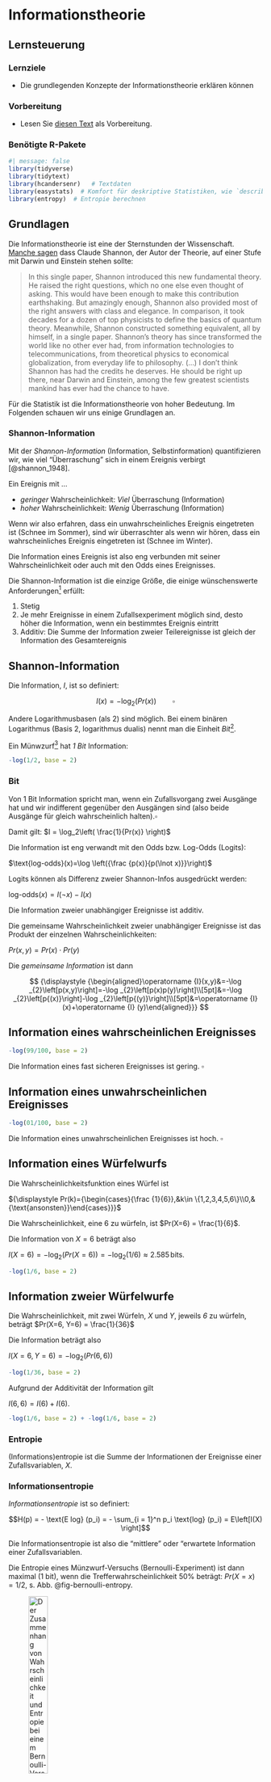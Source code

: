# Informationstheorie


## Lernsteuerung

### Lernziele


- Die grundlegenden Konzepte der Informationstheorie erklären können



### Vorbereitung

- Lesen Sie [diesen Text](https://www.science4all.org/article/shannons-information-theory/) als Vorbereitung.



### Benötigte R-Pakete

```r
#| message: false
library(tidyverse)
library(tidytext)
library(hcandersenr)   # Textdaten
library(easystats)  # Komfort für deskriptive Statistiken, wie `describe_distribution`
library(entropy)  # Entropie berechnen
```





## Grundlagen


Die Informationstheorie ist eine der Sternstunden der Wissenschaft. [Manche sagen](http://www.science4all.org/article/shannons-information-theory/) dass Claude Shannon, der Autor der Theorie, auf einer Stufe mit Darwin und Einstein stehen sollte:

>    In this single paper, Shannon introduced this new fundamental theory. He raised the right questions, which no one else even thought of asking. This would have been enough to make this contribution earthshaking. But amazingly enough, Shannon also provided most of the right answers with class and elegance. In comparison, it took decades for a dozen of top physicists to define the basics of quantum theory. Meanwhile, Shannon constructed something equivalent, all by himself, in a single paper.
Shannon’s theory has since transformed the world like no other ever had, from information technologies to telecommunications, from theoretical physics to economical globalization, from everyday life to philosophy. (...)
I don’t think Shannon has had the credits he deserves. He should be right up there, near Darwin and Einstein, among the few greatest scientists mankind has ever had the chance to have. 


Für die Statistik ist die Informationstheorie von hoher Bedeutung.
Im Folgenden schauen wir uns einige Grundlagen an.




### Shannon-Information

Mit der *Shannon-Information* (Information, Selbstinformation) quantifizieren wir, wie viel "Überraschung" sich in einem Ereignis verbirgt [@shannon_1948].

Ein Ereignis mit ...

- *geringer* Wahrscheinlichkeit: *Viel* Überraschung (Information)
- *hoher* Wahrscheinlichkeit: *Wenig* Überraschung (Information)



Wenn wir also erfahren, dass ein unwahrscheinliches Ereignis eingetreten ist (Schnee im Sommer), sind wir überraschter als wenn wir hören, dass ein wahrscheinliches Ereignis eingetreten ist (Schnee im Winter).

Die Information eines Ereignis ist also eng verbunden mit seiner Wahrscheinlichkeit oder auch mit den Odds eines Ereignisses.

Die Shannon-Information ist die einzige Größe, die einige wünschenswerte Anforderungen^[Desiderata, sagt man] erfüllt:

1. Stetig
2. Je mehr Ereignisse in einem Zufallsexperiment möglich sind, desto höher die Information, wenn ein bestimmtes Ereignis eintritt
3. Additiv: Die Summe der Information zweier Teilereignisse ist gleich der Information des Gesamtereignis



:::{#def-info}

## Shannon-Information


Die Information, $I$, ist so definiert:


$$I(x) = - \log_2 \left( Pr(x) \right)\qquad \square$$

:::


Andere Logarithmusbasen (als 2) sind möglich. Bei einem binären Logarithmus (Basis 2, logarithmus dualis) nennt man die Einheit *Bit*^[oder *shannon*].


Ein Münwzurf^[wie immer, als fair angenommen, wenn sonst nichts anderes angegeben ist] hat *1 Bit* Information:

```r
-log(1/2, base = 2)
```


:::{#def-1bit}
### Bit
Von 1 Bit Information spricht man, wenn ein Zufallsvorgang zwei Ausgänge hat und wir indifferent gegenüber den Ausgängen sind (also beide Ausgänge für gleich wahrscheinlich halten).$\square$
:::



Damit gilt: $I = \log_2\left( \frac{1}{Pr(x)} \right)$


Die Information ist eng verwandt mit den Odds bzw. Log-Odds (Logits):


$\text{log-odds}(x)=\log \left({\frac {p(x)}{p(\lnot x)}}\right)$

Logits können als Differenz zweier Shannon-Infos ausgedrückt werden:


$\text{log-odds}(x)=I(\lnot x)-I(x)$



Die Information zweier unabhängiger Ereignisse ist additiv.

Die gemeinsame Wahrscheinlichkeit zweier unabhängiger Ereignisse ist das Produkt der einzelnen Wahrscheinlichkeiten:

$Pr(x,y) = Pr(x) \cdot Pr(y)$

Die *gemeinsame Information* ist dann

$$
{\displaystyle {\begin{aligned}\operatorname {I}(x,y)&=-\log _{2}\left[p(x,y)\right]=-\log _{2}\left[p(x)p(y)\right]\\[5pt]&=-\log _{2}\left[p{(x)}\right]-\log _{2}\left[p{(y)}\right]\\[5pt]&=\operatorname {I} (x)+\operatorname {I} (y)\end{aligned}}}
$$





:::{#exm-info1}


## Information eines wahrscheinlichen Ereignisses


```r
-log(99/100, base = 2)
```

Die Information eines fast sicheren Ereignisses ist gering. $\square$
:::






:::{#exm-info2}


## Information eines unwahrscheinlichen Ereignisses


```r
-log(01/100, base = 2)
```

Die Information eines unwahrscheinlichen Ereignisses ist hoch. $\square$

:::







:::{#exm-info3}


## Information eines Würfelwurfs


Die Wahrscheinlichkeitsfunktion eines Würfel ist

${\displaystyle Pr(k)={\begin{cases}{\frac {1}{6}},&k\in \{1,2,3,4,5,6\}\\0,&{\text{ansonsten}}\end{cases}}}$



Die Wahrscheinlichkeit, eine 6 zu würfeln, ist $Pr(X=6) = \frac{1}{6}$.



Die Information von $X=6$ beträgt also


$I(X=6) = -\log_2 \left( Pr(X=6) \right) = -\log_2(1/6) \approx 2.585 \, \text{bits}$.


```r
-log(1/6, base = 2)
```


:::







:::{#exm-info3}


## Information zweier  Würfelwurfe







Die Wahrscheinlichkeit, mit zwei Würfeln, $X$ und $Y$, jeweils *6* zu würfeln, 
beträgt $Pr(X=6, Y=6) = \frac{1}{36}$



Die Information beträgt also


$I(X=6, Y=6) = -\log_2 \left( Pr(6,6) \right)$


```r
-log(1/36, base = 2)
```


Aufgrund der Additivität der Information gilt


$I(6,6) = I(6) + I(6)$.


```r
-log(1/6, base = 2) + -log(1/6, base = 2)
```



:::









### Entropie


(Informations)entropie ist die Summe der Informationen der Ereignisse einer Zufallsvariablen, $X$.



:::{#def-entropie}


### Informationsentropie


*Informationsentropie*  ist so definiert:

$$H(p) = - \text{E log} (p_i) = - \sum_{i = 1}^n p_i \text{log} (p_i) = E\left[I(X) \right]$$

:::

Die Informationsentropie ist also die "mittlere" oder "erwartete Information einer Zufallsvariablen.


Die Entropie eines Münzwurf-Versuchs (Bernoulli-Experiment) ist dann maximal (1 bit), wenn die Trefferwahrscheinlichkeit 50% beträgt: $Pr(X=x) = 1/2$, s. Abb. @fig-bernoulli-entropy.


![Der Zusammenhang von Wahrscheinlichkeit und Entropie bei einem Bernoulli-Versuch, Quelle: Wikipedia, CC-BY-SA, Brona, Rubber Duck](img/Binary_entropy_plot.svg.png){#fig-bernoulli-entropy width="30%"}



### Gemeinsame Information

Die *gemeinsame Information* (*mutual information*, MI) zweier Zufallsvariablen $X$ und $Y$, $I(X,Y)$, quantifiziert die Informationsmenge, die man über $Y$ erhält, wenn man $X$ beobachtet. Mit anderen Worten: Die MI ist ein *Maß des Zusammenhangs zweier (nominaler) Variablen*. Im Gegensatz zur Korrelation ist die MI nicht auf lineare Abhängigkeiten beschränkt.



Die MI quantifiziert den Unterschied zwischen der gemeinsamen Verteilung $Pr(X,Y)$ und dem Produkt einer einzelnen^[auch als *marginalen* Wahrscheinlichkeiten oder *Randwahrscheinlichkeiten* bezeichnet] Wahrscheinlichkeitsverteilungen, d.h. $Pr(X)$ und $Pr(Y)$.

Wenn die beiden Variablen (stochastisch) unabhängig^[Für stochastische Unabhängigkeit kann das Zeichen $\bot$ verwendet werden] sind, ist ihre gemeinsame Information Null:

$I(X,Y) = 0 \quad \text{gdw} \quad \bot(X,Y)$.

Dann gilt nämlich:

$\log \left( \frac{Pr(X,Y)} {Pr(X) \cdot Pr(Y)} \right) =\log(1) = 0$.


Das macht intuitiv Sinn: Sind zwei Variablen unabhängig, so erfährt man nichts über die zweite, wenn man die erste kennt. So ist Kenntnis der Sternzeichens einer Person und ihrer Körpergröße unabhängig.

Das Gegenteil ist auch wahr: Sind zwei Variablen voneinander komplett abhängig, so weiß man alles über die zweite, wenn man die erste kennt.


Die gemeinsame Information kann man sich als *Summe der einzelnen gemeinsamen Informationen* von $XY$ sehen (s. @tbl-mi1):

```r
#| label: tbl-mi1
#| tbl-cap: Summe der punktweisen gemeinsamen Informationen
#| echo: false
d <- tibble::tribble(
     ~x1,    ~x2,    ~x3,
  "x1y2", "x2y1", "x3y1",
  "x2y1", "x2y2", "x3y2",
  "x1y3", "x2y3", "x3y3"
  )
d
```



$I(X,Y) = \Sigma_Y \Sigma_y Pr(x,y) \underbrace{\log \left( \frac{Pr(X,Y)}{Pr(X) Pr(Y)} \right)}_\text{punktweise MI}$ 

Die Summanden der gemeinsamen Information bezeichnet man auch als *punktweise gemeinsame Information* (pointwise mutual information, PMI), entsprechend, s. @eq-pmi. MI ist also der Erwartungswert der PMI.


$${\displaystyle \operatorname {PMI} (x,y)\equiv \log_{2}{\frac {p(x,y)}{p(x)p(y)}}=\log _{2}{\frac {p(x|y)}{p(x)}}=\log _{2}{\frac {p(y|x)}{p(y)}}}
$${#eq-pmi}


Andere Basen als `log2` sind gebräuchlich, vor allem der natürliche Logarithmus.




::: {.remark}

Die zwei rechten Umformungen in @eq-pmi basieren auf der Umformung der gemeinsamen Wahrscheinlichkeit. 

Zur Erinnerung: $p(x,y) = p(y)p(x|y) = p(x)p(y|x)$
:::




::: {#exm-pmi}

### Interpretation der PMI

Sei $p(x) = p(y) = 1/10$ und $p(x,y) = 1/10$. Wären $x$ und $y$ unabhängig, dann wäre $p^{\prime}(x,y) = p(x)p(y) = 1/100$.
Das Verhältnis der Produkte der einzelnen Wahrscheinlichkeit zur gemeinsamen Wahrscheinlichkeit wäre dann 1 und der Logarithmus von 1 ist 0. Das Verhältnis von 1 entspricht also der Unabhängigkeit. Ist das Verhältnis z.B. 5, so zeigt das eine gewisse Abhängigkeit an.
Im obigen Beispiel gilt: $\frac{1/20}{1/100}=5$.

:::


Die MI wird auch über die sog. *Kullback-Leibler-Divergenz* definiert,
die die Differenz zwischen gemeinsamer Wahrscheinlichkeitsfunktion bzw. -dichte und dem Produkt der jeweiligen Randwahrscheinlichkeiten bzw. -dichte angibt.



### Maximumentropie


:::{#def-maxent}


### Maximumentropie

Die Verteilungsform, für die es die meisten Möglichkeiten (Pfade im Baumdiagramm) gibt,
hat die höchste Informationsentropie.

:::

@fig-muenz3 zeigt ein Baumdiagramm für einen 3-fachen Münzwurf.
In den "Blättern" (Endknoten) sind die Ergebnisse des Experiments dargestellt
sowie die Zufallsvariable $X$, die die Anzahl der "Treffer" (Kopf) fasst.
Wie man sieht, vereinen einige Werte der Zufallsvariable mehr Pfade auf sich als andere:
Der Wert $X=1$ vereinigt 3 Pfade (von 8) auf sich; der Wert $X=3$ nur 1 Pfad.

![Pfade im Baumdiagramm: 3-facher Münzwurf](img/muenz3.png){#fig-muenz3}



#### Ilustration 


Sagen wir, Sie stehen vor 5 Eimern und haben 10 Kieselsteine bei sich, die mit den Nummern 1 bis 10 beschriftet sind [@mcelreath_statistical_2020].
Weil Sie nichts besseres zu tun haben, werfen Sie die Kiesel in die Eimer und zwar so, 
dass die Wahrscheinlichkeit für einen Kiesel in einen bestimmten Eimer zu landen für alle Eimer gleich ist.
Sie werfen also Ihre 10 Kiesel und betrachten das Ergebnis; die Kiesel sind jetzt in einem bestimmten (zufälligen)
Arrangement auf die Eimer verteilt.
Jede Aufteilung (der 10 Kiesel in den 5 Eimern) ist gleich wahrscheinlich^[so ähnlich wie mit den Lottozahlen] -- 
die Wahrscheinlichkeit, dass alle 10 Kiesel in Eimer 1 landen ist also gleich hoch wie die Wahrscheinlichkeit,
dass jeder Eimer einen Kiesel abkriegt.
Jetzt kommt's: Manche Arrangements können auf mehrere Arten erzielt werden als andere. 
So gibt es nur *eine* Aufteilung für alle 10 Kiesel in einem Eimer (Teildiagramm a, in @fig-kiesel).
Aber es gibt 90 Möglichkeiten, die Kiesel so aufzuteilen, dass 2 in Eimer 2 landen, 8 in Eimer 4 und 2 in Eimer 4,
s. Teildiagramm b in @fig-kiesel [@kurz_statistical_2021]. 
Teildiagramme c bis e zeigen, dass die Anzahl der Aufteilungen schnell astronomisch hoch wird,
wenn sich die Kiesel "gleichmäßiger" auf die Eimer verteilen.
Die gleichmäßigste Aufteilung (Diagramm e) hat die größte Zahl an möglichen Anordnungen.
Eine Aufteilung der Kiesel auch als Pfad durch ein Baumdiagramm beschrieben werden.

Hier sind ein paar verschiedene Arrangements, deren Anzahl von Aufteilungen wir hier anschauen:

```r
d <-
  tibble(a = c(0, 0, 10, 0, 0),
         b = c(0, 1, 8, 1, 0),
         c = c(0, 2, 6, 2, 0),
         d = c(1, 2, 4, 2, 1),
         e = 2) 
d
```



```r
#| echo: false
#| fig-cap: Anzahl von Aufteilungen der 10 Kiesel in 5 Eimer
#| label: fig-kiesel
d %>% 
  mutate(bucket = 1:5) %>% 
  gather(letter, pebbles, - bucket) %>% 
  
  ggplot(aes(x = bucket, y = pebbles)) +
  geom_col(width = 1/5) +
  geom_text(aes(y = pebbles + 1, label = pebbles)) +
  geom_text(data = tibble(
    letter  = letters[1:5],
    bucket  = 5.5,
    pebbles = 10,
    label   = str_c(c(1, 90, 1260, 37800, 113400), 
                    rep(c(" Pfad", " Pfade"), times = c(1, 4)))),
    aes(label = label), hjust = 1) +
  scale_y_continuous(breaks = c(0, 5, 10)) +
  theme(panel.grid = element_blank()) +
  facet_wrap(~letter, ncol = 3)
```

Hier sind die Wahrscheinlichkeitsverteilungen der 5 Arrangements^[Ist das nicht eine elegante Syntax?! Solomon Kurz, der Autor der Syntax, hielt sich nicht an die aktuelle Version von `dplyr`; `mutate_all` ist eigentlich überholt zugunsten von `mutate` mit `across`, aber die Prägnanz der Syntax hier ist schon beeindruckend, wie ich finde.]:

```r
d %>% 
  mutate_all(~. / sum(.))
```


Dann kann man die Wahrscheinlichkeit einfach in Entropie umrechnen^[Syntax aus @kurz_statistical_2021]:

```r
d %>% 
  mutate_all(~ . / sum(.)) %>% 
  gather() %>% 
  group_by(key) %>% 
  summarise(h = -sum(ifelse(value == 0, 0, value * log(value))))
```


Das `ifelse` dient nur dazu, eine Wahrscheinlichkeit von 0 eine Entropie von 0 zu verpassen^[Regel von L'Hopital], denn sonst würden wir ein Problem rennen, wenn wir $log(0)$ ausrechnen.

```r
log(0)
```



### Kreuzentropie


:::{#def-ke}
Die Kreuzentropie (cross entropy) ist die Anzahl der benötigten Bits, um ein ein Ereignis aus der Verteilung $X$ mit einer anderen Verteilung $Y$ darzustellen, s. @eq-cr. $\square$
:::

$$H(X,Y) = - \sum_x X(x) \cdot log(Y(x))$${#eq-ce}

Anschaulich gesprochen gibt die Kreuzentropie die Differenz zwischen zwei Verteilugen an.


### Kullback-Leibler-Divergenz

Die Kullback-Leibler-Divergenz, $D_{KL} (X\, || \, Y)$, ist verwandt mit der Kreuzentropie, da

$$H(X,Y) = H(X) + D_{KL} (X\, || \, Y)$$

## Zufallstext erkennen


### Entropie von Zufallstext


Kann man wohl Zufallstext maschinell erkennen? Sicher gibt es viele Ansätze,
um das Problem anzugehen.
Lassen Sie uns einen Ansatz erforschen. 
Erforschen heißt, *wir* erforschen für *uns*, es handelt sich um eine didaktische Übung, 
das Ziel ist nicht, Neuland für die Menschheit zu betreten.

Aber zuerst müssen wir überlegen, was "Zufallstext" bedeuten soll.


Nehmen wir uns dazu zuerst einen richtigen Text, ein Märchen von H.C. Andersen zum Beispiel.
Nehmen wir das Erste aus der Liste in dem Tibble `hcandersen_de`, "das Feuerzeug".

```r
das_feuerzeug <-
  hcandersen_de  %>% 
  filter(book == "Das Feuerzeug") %>% 
  unnest_tokens(input = text, output = word) %>% 
  pull(word) 

head(das_feuerzeug)
```


Das Märchen ist `r length(das_feuerzeug)` Wörter lang.

```r
wortliste <- 
hcandersen_de  %>% 
  filter(book == "Das Feuerzeug") %>% 
  unnest_tokens(output = word, input = text) %>% 
  pull(word) %>% 
  unique()

head(wortliste)
```


Jetzt ziehen wir Stichproben (mit Zurücklegen) aus dieser Liste und erstellen damit eine Art Zufallstext.

```r
zufallstext <- 
  sample(x = wortliste, size = length(das_feuerzeug)*10^2, replace = TRUE)
head(zufallstext)
```


Zählen wir, wie häufig jedes Wort vorkommt:

```r
zufallstext_count <-
tibble(zufallstext = zufallstext) %>% 
  count(zufallstext)

head(zufallstext_count)
```


Der Häufigkeitsvektor von `wortliste` besteht nur aus Einsen, 
so haben wir ja gerade die Wortliste definiert:

```r
wortliste_count <-
tibble(wortliste = wortliste) %>% 
  count(wortliste)

head(wortliste_count)
```


Daher ist ihre Informationsentropy maximal.

```r
entropy(wortliste_count$n, unit = "log2")
```



Die Häufigkeiten der Wörter in `zufallstext` hat eine hohe Entropie.

```r
entropy(zufallstext_count$n, unit = "log2")
```


Zählen wir die Häufigkeiten in der Geschichte "Das Feuerzeug".

```r
das_feuerzeug_count <-
  tibble(text = das_feuerzeug) %>% 
  count(text)

head(das_feuerzeug_count)
```
Und berechnen dann die Entropie:

```r
entropy(das_feuerzeug_count$n, unit = "log2")
```


Der Zufallstext hat also eine höhere Entropie als der echte Märchentext.
Der Zufallstext ist also gleichverteilter in den Worthäufigkeiten.


Pro Bit weniger Entropie halbiert sich die Anzahl der Möglichkeiten einer Häufigkeitsverteilung.



### MI von Zufallstext



Left as an exercises for the reader^[[Vgl. hier](https://academia.stackexchange.com/questions/20084/is-using-the-phrase-is-left-as-an-exercise-for-the-reader-considered-good)] 🥳.





## Literatur

@stone_information_2019 bietet einen nützlichen Einstieg in das Thema der Informationsentropie.
Shannons [-@shannon_1948] berühmter Artikel setzt höhere Ansprüche.




Es gibt eine Reihe nützlicher (und recht informationsdichter) Wikipedia-Einträge zum Thema Informationstheorie.

- [Wikipedia: Pointwise Mutual Information](https://en.wikipedia.org/wiki/Pointwise_mutual_information)
- [Wikipedia: Mutual information](https://en.wikipedia.org/wiki/Mutual_information)
- [Wikipedia: Information theory](https://en.wikipedia.org/wiki/Information_theory)




